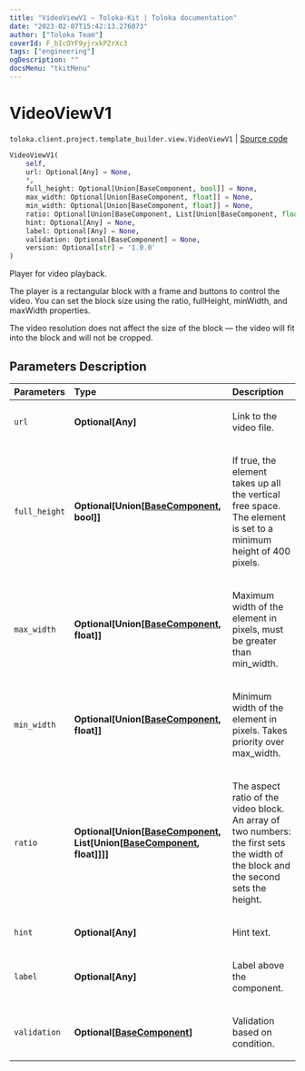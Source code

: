 ```yaml
---
title: "VideoViewV1 — Toloka-Kit | Toloka documentation"
date: "2023-02-07T15:42:13.276073"
author: ["Toloka Team"]
coverId: F_bIcOYF9yjrxkPZrXc3
tags: ["engineering"]
ogDescription: ""
docsMenu: "tkitMenu"
---
```


# VideoViewV1
`toloka.client.project.template_builder.view.VideoViewV1` | [Source code](https://github.com/Toloka/toloka-kit/blob/v1.1.3/src/client/project/template_builder/view.py#L403)

```python
VideoViewV1(
    self,
    url: Optional[Any] = None,
    *,
    full_height: Optional[Union[BaseComponent, bool]] = None,
    max_width: Optional[Union[BaseComponent, float]] = None,
    min_width: Optional[Union[BaseComponent, float]] = None,
    ratio: Optional[Union[BaseComponent, List[Union[BaseComponent, float]]]] = None,
    hint: Optional[Any] = None,
    label: Optional[Any] = None,
    validation: Optional[BaseComponent] = None,
    version: Optional[str] = '1.0.0'
)
```

Player for video playback.

The player is a rectangular block with a frame and buttons to control the video. You can set the block size using
the ratio, fullHeight, minWidth, and maxWidth properties.

The video resolution does not affect the size of the block — the video will fit into the block and will not be
cropped.

## Parameters Description

| Parameters | Type | Description |
| :----------| :----| :-----------|
`url`|**Optional\[Any\]**|<p>Link to the video file.</p>
`full_height`|**Optional\[Union\[[BaseComponent](/docs-new/toloka-kit/reference/toloka.client.project.template_builder.base.BaseComponent), bool\]\]**|<p>If true, the element takes up all the vertical free space. The element is set to a minimum height of 400 pixels.</p>
`max_width`|**Optional\[Union\[[BaseComponent](/docs-new/toloka-kit/reference/toloka.client.project.template_builder.base.BaseComponent), float\]\]**|<p>Maximum width of the element in pixels, must be greater than min_width.</p>
`min_width`|**Optional\[Union\[[BaseComponent](/docs-new/toloka-kit/reference/toloka.client.project.template_builder.base.BaseComponent), float\]\]**|<p>Minimum width of the element in pixels. Takes priority over max_width.</p>
`ratio`|**Optional\[Union\[[BaseComponent](/docs-new/toloka-kit/reference/toloka.client.project.template_builder.base.BaseComponent), List\[Union\[[BaseComponent](/docs-new/toloka-kit/reference/toloka.client.project.template_builder.base.BaseComponent), float\]\]\]\]**|<p>The aspect ratio of the video block. An array of two numbers: the first sets the width of the block and the second sets the height.</p>
`hint`|**Optional\[Any\]**|<p>Hint text.</p>
`label`|**Optional\[Any\]**|<p>Label above the component.</p>
`validation`|**Optional\[[BaseComponent](/docs-new/toloka-kit/reference/toloka.client.project.template_builder.base.BaseComponent)\]**|<p>Validation based on condition.</p>
